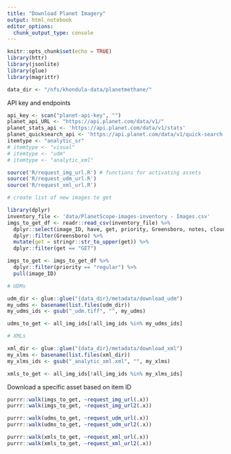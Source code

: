 ```yaml
---
title: "Download Planet Imagery"
output: html_notebook
editor_options: 
  chunk_output_type: console
---
```


```r
knitr::opts_chunk$set(echo = TRUE)
library(httr)
library(jsonlite)
library(glue)
library(magrittr)
```

```r
data_dir <- "/nfs/khondula-data/planetmethane/"
```

API key and endpoints

```r
api_key <- scan("planet-api-key", "")
planet_api_URL <- "https://api.planet.com/data/v1/"
planet_stats_api <- 'https://api.planet.com/data/v1/stats'
planet_quicksearch_api <- 'https://api.planet.com/data/v1/quick-search'
itemtype <- "analytic_sr"
# itemtype <- "visual"
# itemtype <- "udm"
# itemtype <- "analytic_xml"

source('R/request_img_url.R') # functions for activating assets
source('R/request_udm_url.R')
source('R/request_xml_url.R')
```

```r
# create list of new images to get

library(dplyr)
inventory_file <- 'data/PlanetScope-images-inventory - Images.csv'
imgs_to_get_df <- readr::read_csv(inventory_file) %>%
  dplyr::select(image_ID, have, get, priority, Greensboro, notes, clouds) %>%
  dplyr::filter(Greensboro) %>% 
  mutate(get = stringr::str_to_upper(get)) %>%
  dplyr::filter(get == "GET")

imgs_to_get <- imgs_to_get_df %>% 
  dplyr::filter(priority == "regular") %>% 
  pull(image_ID)

# UDMs

udm_dir <- glue::glue("{data_dir}/metadata/download_udm")
my_udms <- basename(list.files(udm_dir))
my_udms_ids <- gsub("_udm.tiff", "", my_udms)

udms_to_get <- all_img_ids[!all_img_ids %in% my_udms_ids]

# XMLs

xml_dir <- glue::glue("{data_dir}/metadata/download_xml")
my_xlms <- basename(list.files(xml_dir))
my_xlms_ids <- gsub("_analytic_xml.xml", "", my_xlms)

xmls_to_get <- all_img_ids[!all_img_ids %in% my_xlms_ids]
```

Download a specific asset based on item ID

```r

purrr::walk(imgs_to_get, ~request_img_url(.x))
purrr::walk(imgs_to_get, ~request_img_url2(.x))

purrr::walk(udms_to_get, ~request_udm_url(.x))
purrr::walk(udms_to_get, ~request_udm_url2(.x))

purrr::walk(xmls_to_get, ~request_xml_url(.x))
purrr::walk(xmls_to_get, ~request_xml_url2(.x))
```


